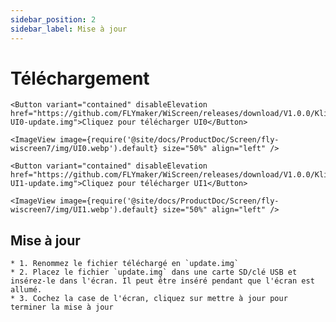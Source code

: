 ```yaml
---
sidebar_position: 2
sidebar_label: Mise à jour
---
```


# Téléchargement
    <Button variant="contained" disableElevation href="https://github.com/FLYmaker/WiScreen/releases/download/V1.0.0/Klipper-UI0-update.img">Cliquez pour télécharger UI0</Button>

    <ImageView image={require('@site/docs/ProductDoc/Screen/fly-wiscreen7/img/UI0.webp').default} size="50%" align="left" />

    <Button variant="contained" disableElevation href="https://github.com/FLYmaker/WiScreen/releases/download/V1.0.0/Klipper-UI1-update.img">Cliquez pour télécharger UI1</Button>

    <ImageView image={require('@site/docs/ProductDoc/Screen/fly-wiscreen7/img/UI1.webp').default} size="50%" align="left" />

##   Mise à jour
    * 1. Renommez le fichier téléchargé en `update.img`
    * 2. Placez le fichier `update.img` dans une carte SD/clé USB et insérez-le dans l'écran. Il peut être inséré pendant que l'écran est allumé.
    * 3. Cochez la case de l'écran, cliquez sur mettre à jour pour terminer la mise à jour